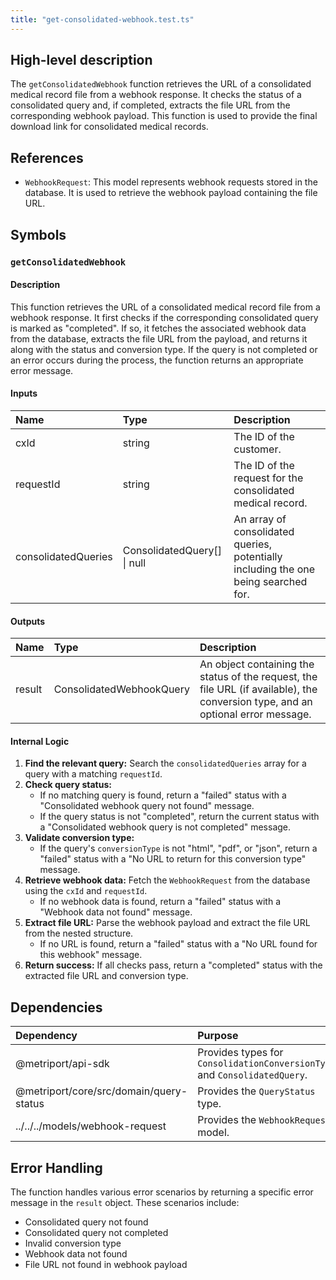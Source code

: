 ```yaml
---
title: "get-consolidated-webhook.test.ts"
---
```


## High-level description
The `getConsolidatedWebhook` function retrieves the URL of a consolidated medical record file from a webhook response. It checks the status of a consolidated query and, if completed, extracts the file URL from the corresponding webhook payload. This function is used to provide the final download link for consolidated medical records.

## References
- `WebhookRequest`: This model represents webhook requests stored in the database. It is used to retrieve the webhook payload containing the file URL.

## Symbols

### `getConsolidatedWebhook`
#### Description
This function retrieves the URL of a consolidated medical record file from a webhook response. It first checks if the corresponding consolidated query is marked as "completed". If so, it fetches the associated webhook data from the database, extracts the file URL from the payload, and returns it along with the status and conversion type. If the query is not completed or an error occurs during the process, the function returns an appropriate error message.

#### Inputs
| Name | Type | Description |
|:-----|:-----|:------------|
| cxId | string | The ID of the customer. |
| requestId | string | The ID of the request for the consolidated medical record. |
| consolidatedQueries | ConsolidatedQuery[] \| null | An array of consolidated queries, potentially including the one being searched for. |

#### Outputs
| Name | Type | Description |
|:-----|:-----|:------------|
| result | ConsolidatedWebhookQuery | An object containing the status of the request, the file URL (if available), the conversion type, and an optional error message. |

#### Internal Logic
1. **Find the relevant query:** Search the `consolidatedQueries` array for a query with a matching `requestId`.
2. **Check query status:**
   - If no matching query is found, return a "failed" status with a "Consolidated webhook query not found" message.
   - If the query status is not "completed", return the current status with a "Consolidated webhook query is not completed" message.
3. **Validate conversion type:**
   - If the query's `conversionType` is not "html", "pdf", or "json", return a "failed" status with a "No URL to return for this conversion type" message.
4. **Retrieve webhook data:** Fetch the `WebhookRequest` from the database using the `cxId` and `requestId`.
   - If no webhook data is found, return a "failed" status with a "Webhook data not found" message.
5. **Extract file URL:** Parse the webhook payload and extract the file URL from the nested structure.
   - If no URL is found, return a "failed" status with a "No URL found for this webhook" message.
6. **Return success:** If all checks pass, return a "completed" status with the extracted file URL and conversion type.

## Dependencies
| Dependency | Purpose |
|:-----------|:--------|
| @metriport/api-sdk | Provides types for `ConsolidationConversionType` and `ConsolidatedQuery`. |
| @metriport/core/src/domain/query-status | Provides the `QueryStatus` type. |
| ../../../models/webhook-request | Provides the `WebhookRequest` model. |

## Error Handling
The function handles various error scenarios by returning a specific error message in the `result` object. These scenarios include:
- Consolidated query not found
- Consolidated query not completed
- Invalid conversion type
- Webhook data not found
- File URL not found in webhook payload 
